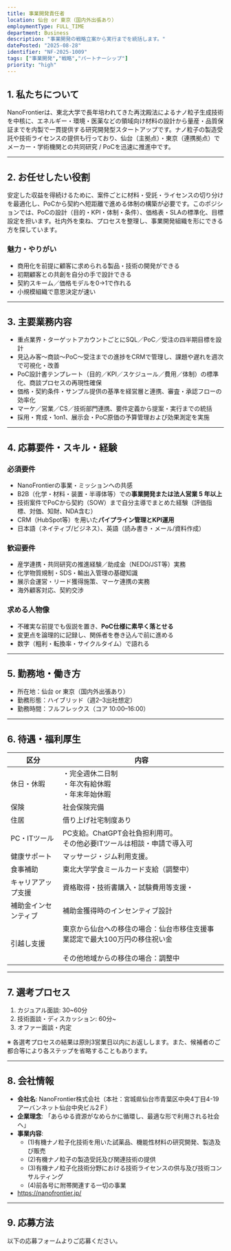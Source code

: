 ```yaml
---
title: 事業開発責任者
location: 仙台 or 東京（国内外出張あり）
employmentType: FULL_TIME
department: Business
description: "事業開発の戦略立案から実行までを統括します。"
datePosted: "2025-08-28"
identifier: "NF-2025-1009"
tags: ["事業開発","戦略","パートナーシップ"]
priority: "high"
---
```


## 1. 私たちについて

NanoFrontierは、東北大学で長年培われてきた再沈殿法によるナノ粒子生成技術を中核に、エネルギー・環境・医薬などの領域向け材料の設計から量産・品質保証までを内製で一貫提供する研究開発型スタートアップです。ナノ粒子の製造受託や技術ライセンスの提供も行っており、仙台（主拠点）・東京（連携拠点）でメーカー・学術機関との共同研究 / PoCを迅速に推進中です。

---

## 2. お任せしたい役割

安定した収益を得続けるために、案件ごとに材料・受託・ライセンスの切り分けを最適化し、PoCから契約へ短距離で進める体制の構築が必要です。このポジションでは、PoCの設計（目的・KPI・体制・条件）、価格表・SLAの標準化、目標設定を担います。社内外を束ね、プロセスを整理し、事業開発組織を形にできる方を探しています。

### 魅力・やりがい

- 商用化を前提に顧客に求められる製品・技術の開発ができる
- 初期顧客との共創を自分の手で設計できる
- 契約スキーム／価格モデルを0→1で作れる
- 小規模組織で意思決定が速い

---

## 3. 主要業務内容

- 重点業界・ターゲットアカウントごとにSQL／PoC／受注の四半期目標を設計
- 見込み客～商談～PoC～受注までの進捗をCRMで管理し、課題や遅れを週次で可視化・改善
- PoC設計書テンプレート（目的／KPI／スケジュール／費用／体制）の標準化、商談プロセスの再現性確保
- 価格・契約条件・サンプル提供の基準を経営層と連携、審査・承認フローの効率化
- マーケ／営業／CS／技術部門連携、要件定義から提案・実行までの統括
- 採用・育成・1on1、展示会・PoC原価の予算管理および効果測定を実施

---

## 4. 応募要件・スキル・経験

### 必須要件

- NanoFrontierの事業・ミッションへの共感
- B2B（化学・材料・装置・半導体等）での**事業開発または法人営業 5 年以上**
- 技術案件でPoCから契約（SOW）まで自分主導でまとめた経験（評価指標、対価、知財、NDA含む）
- CRM（HubSpot等）を用いた**パイプライン管理とKPI運用**
- 日本語（ネイティブ/ビジネス）、英語（読み書き・メール/資料作成）

### 歓迎要件

- 産学連携・共同研究の推進経験／助成金（NEDO/JST等）実務
- 化学物質規制・SDS・輸出入管理の基礎知識
- 展示会運営・リード獲得施策、マーケ連携の実務
- 海外顧客対応、契約交渉

### 求める人物像

- 不確実な前提でも仮説を置き、**PoC仕様に素早く落とせる**
- 変更点を論理的に記録し、関係者を巻き込んで前に進める
- 数字（粗利・転換率・サイクルタイム）で語れる

---

## 5. 勤務地・働き方

- 所在地：仙台 or 東京（国内外出張あり）
- 勤務形態：ハイブリッド（週2–3出社想定）
- 勤務時間：フルフレックス（コア 10:00–16:00）

---

## 6. 待遇・福利厚生

| 区分 | 内容 |
| --- | --- |
| 休日・休暇 | ・完全週休二日制<br/>・年次有給休暇<br/>・年末年始休暇 |
| 保険 | 社会保険完備 |
| 住居 | 借り上げ社宅制度あり |
| PC・ITツール | PC支給。ChatGPT会社負担利用可。<br/>その他必要ITツールは相談・申請で導入可 |
| 健康サポート | マッサージ・ジム利用支援。 |
| 食事補助 | 東北大学学食ミールカード支給（調整中） |
| キャリアアップ支援 | 資格取得・技術書購入・試験費用等支援・ |
| 補助金インセンティブ | 補助金獲得時のインセンティブ設計 |
| 引越し支援 | 東京から仙台への移住の場合：仙台市移住支援事業認定で最大100万円の移住祝い金<br/><br/>その他地域からの移住の場合：調整中 |

---

## 7. 選考プロセス

1. カジュアル面談: 30~60分
2. 技術面談・ディスカッション: 60分~
3. オファー面談・内定

※ 各選考プロセスの結果は原則3営業日以内にお返しします。また、候補者のご都合等により各ステップを省略することもあります。

---

## 8. 会社情報

- **会社名**: NanoFrontier株式会社（本社：宮城県仙台市青葉区中央4丁目4-19アーバンネット仙台中央ビル2Ｆ）
- **企業理念**: 「あらゆる資源がなめらかに循環し、最適な形で利用される社会へ」
- **事業内容**: 
  - (1)有機ナノ粒子化技術を用いた試薬品、機能性材料の研究開発、製造及び販売
  - (2)有機ナノ粒子の製造受託及び関連技術の提供
  - (3)有機ナノ粒子化技術分野における技術ライセンスの供与及び技術コンサルティング
  - (4)前各号に附帯関連する一切の事業
- https://nanofrontier.jp/

---

## 9. 応募方法

以下の応募フォームよりご応募ください。


